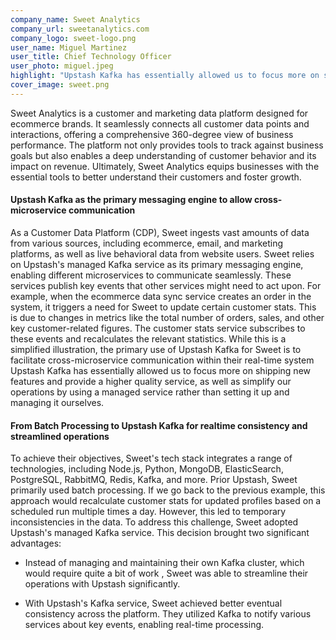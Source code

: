 ```yaml
---
company_name: Sweet Analytics
company_url: sweetanalytics.com
company_logo: sweet-logo.png
user_name: Miguel Martinez
user_title: Chief Technology Officer
user_photo: miguel.jpeg
highlight: "Upstash Kafka has essentially allowed us to focus more on shipping new features and provide a higher quality service, as well as simplify our operations by using a managed service rather than setting it up and managing it ourselves"
cover_image: sweet.png
---
```


Sweet Analytics is a customer and marketing data platform designed for ecommerce brands. It seamlessly connects all customer data points and interactions, offering a comprehensive 360-degree view of business performance. The platform not only provides tools to track against business goals but also enables a deep understanding of customer behavior and its impact on revenue. Ultimately, Sweet Analytics equips businesses with the essential tools to better understand their customers and foster growth.
#### Upstash Kafka as the primary messaging engine to allow cross-microservice communication

As a Customer Data Platform (CDP), Sweet ingests vast amounts of data from various sources, including ecommerce, email, and marketing platforms, as well as live behavioral data from website users. Sweet relies on Upstash's managed Kafka service as its primary messaging engine, enabling different microservices to communicate seamlessly. These services publish key events that other services might need to act upon. For example, when the ecommerce data sync service creates an order in the system, it triggers a need for Sweet to update certain customer stats. This is due to changes in metrics like the total number of orders, sales, and other key customer-related figures. The customer stats service subscribes to these events and recalculates the relevant statistics. While this is a simplified illustration, the primary use of Upstash Kafka for Sweet is to facilitate cross-microservice communication within their real-time system
<Highlight name="Miguel Martinez" title="CTO" photo="miguel.jpeg">
  Upstash Kafka has essentially allowed us to focus more on shipping new features and provide a higher quality service, as well as simplify our operations by using a managed service rather than setting it up and managing it ourselves.
</Highlight>
#### From Batch Processing to Upstash Kafka for realtime consistency and streamlined operations

To achieve their objectives, Sweet's tech stack integrates a range of technologies, including Node.js, Python, MongoDB, ElasticSearch, PostgreSQL, RabbitMQ, Redis, Kafka, and more. Prior Upstash, Sweet primarily used batch processing. If we go back to the previous example, this approach would recalculate customer stats for updated profiles based on a scheduled run multiple times a day. However, this led to temporary inconsistencies in the data. To address this challenge, Sweet adopted Upstash's managed Kafka service. This decision brought two significant advantages:

- Instead of managing and maintaining their own Kafka cluster, which would require quite a bit of work , Sweet was able to streamline their operations with Upstash significantly.

- With Upstash's Kafka service, Sweet achieved better eventual consistency across the platform. They utilized Kafka to notify various services about key events, enabling real-time processing.


